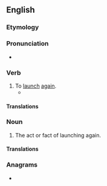==English==

===Etymology===
{{prefix|en|re|launch}}

===Pronunciation===
* {{rhymes|en|ɔːntʃ}}

===Verb===
{{en-verb}}

# To [[launch]] [[again]].
#* {{quote-journal|en|date=2021 September 22|author=John Potter tells Paul Stephen|title=Your guide to Europe|journal=RAIL|page=65|text=After securing the rights from Thomas Cook, he '''relaunched''' it as an independent guide in March 2014.}}

====Translations====
{{trans-top|}}
{{trans-mid}}
{{trans-bottom}}

===Noun===
{{en-noun}}

# The act or fact of launching again.

====Translations====
{{trans-top|}}
{{trans-mid}}
{{trans-bottom}}

===Anagrams===
* {{anagrams|en|a=acehlnru|launcher}}